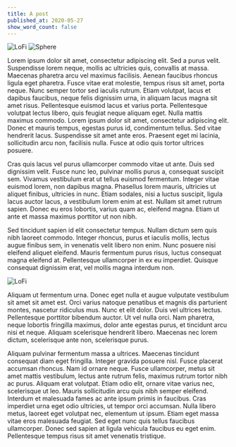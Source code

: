 ```yaml
---
title: A post
published_at: 2020-05-27
show_word_count: false
---
```



<Image wide file="mountains.png" alt="LoFi" />

<Image wide file="sphere.gif" alt="Sphere" />

Lorem ipsum dolor sit amet, consectetur adipiscing elit. Sed a purus velit. Suspendisse lorem neque, mollis ac ultricies quis, convallis at massa. Maecenas pharetra arcu vel maximus facilisis. Aenean faucibus rhoncus ligula eget pharetra. Fusce vitae erat molestie, tempus risus sit amet, porta neque. Nunc semper tortor sed iaculis rutrum. Etiam volutpat, lacus et dapibus faucibus, neque felis dignissim urna, in aliquam lacus magna sit amet risus. Pellentesque euismod lacus et varius porta. Pellentesque volutpat lectus libero, quis feugiat neque aliquam eget. Nulla mattis maximus commodo. Lorem ipsum dolor sit amet, consectetur adipiscing elit. Donec et mauris tempus, egestas purus id, condimentum tellus. Sed vitae hendrerit lacus. Suspendisse sit amet ante eros. Praesent eget mi lacinia, sollicitudin arcu non, facilisis nulla. Fusce at odio quis tortor ultrices posuere.

Cras quis lacus vel purus ullamcorper commodo vitae ut ante. Duis sed dignissim velit. Fusce nunc leo, pulvinar mollis purus a, consequat suscipit sem. Vivamus vestibulum erat ut tellus euismod fermentum. Integer vitae euismod lorem, non dapibus magna. Phasellus lorem mauris, ultricies ut aliquet finibus, ultricies in nunc. Etiam sodales, nisi a luctus suscipit, ligula lacus auctor lacus, a vestibulum lorem enim at est. Nullam sit amet rutrum sapien. Donec eu eros lobortis, varius quam ac, eleifend magna. Etiam ut ante et massa maximus porttitor ut non nibh.

Sed tincidunt sapien id elit consectetur tempus. Nullam dictum sem quis nibh laoreet commodo. Integer rhoncus, purus et iaculis mollis, lectus augue finibus sem, in venenatis velit libero non enim. Nunc posuere nisi eleifend aliquet eleifend. Mauris fermentum purus risus, luctus consequat magna eleifend at. Pellentesque ullamcorper in ex eu imperdiet. Quisque consequat dignissim erat, vel mollis magna interdum non.

<ImageExternal
  src="https://zdnet2.cbsistatic.com/hub/i/r/2020/04/22/2557be8f-f122-48c9-96ef-8b1ae87ac07d/resize/1200x900/f2efe6412b9ce54346a1f80489a9b967/cs-go.jpg"
  alt="CS: Go"
  width={1200}
  height={600}
  wide
/>

<Image wide file="sm.png" alt="LoFi" />

Aliquam ut fermentum urna. Donec eget nulla et augue vulputate vestibulum sit amet sit amet est. Orci varius natoque penatibus et magnis dis parturient montes, nascetur ridiculus mus. Nunc et elit dolor. Duis vel ultrices lectus. Pellentesque porttitor bibendum auctor. Ut vel nulla orci. Nam pharetra, neque lobortis fringilla maximus, dolor ante egestas purus, et tincidunt arcu nisi et neque. Aliquam scelerisque hendrerit libero. Maecenas nec lorem dictum, scelerisque ante non, scelerisque purus.

Aliquam pulvinar fermentum massa a ultrices. Maecenas tincidunt consequat diam eget fringilla. Integer gravida posuere nisl. Fusce placerat accumsan rhoncus. Nam id ornare neque. Fusce ullamcorper, metus sit amet mattis vestibulum, lectus ante rutrum felis, maximus rutrum tortor nibh ac purus. Aliquam erat volutpat. Etiam odio elit, ornare vitae varius nec, scelerisque ut leo. Mauris sollicitudin arcu quis nibh semper eleifend. Interdum et malesuada fames ac ante ipsum primis in faucibus. Cras imperdiet urna eget odio ultricies, ut tempor orci accumsan. Nulla libero metus, laoreet eget volutpat nec, elementum ut ipsum. Etiam eget massa vitae eros malesuada feugiat. Sed eget nunc quis tellus faucibus ullamcorper. Donec sed sapien at ligula vehicula faucibus eu eget enim. Pellentesque tempus risus sit amet venenatis tristique.
